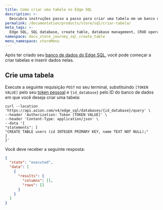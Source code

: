 ```yaml
---
title: Como criar uma tabela no Edge SQL
description: >-
  Descubra instruções passo a passo para criar uma tabela em um banco de dados Edge SQL para gerenciamento eficiente de dados.
permalink: /documentation/products/store/sql/criar-tabela/
meta_tags: >-
  Edge SQL, SQL database, create table, database management, CRUD operations, API integration, data storage, SQL tutorial, Edge SQL guide, database creation, SQL commands
namespace: docs_store_journey_sql_create_table
menu_namespace: storeMenu
---
```



Após ter criado seu [banco de dados do Edge SQL](/pt-br/documentacao/produtos/store/sql/criar-banco-de-dados//), você pode começar a criar tabelas e inserir dados nelas.

<LinkButton link="/pt-br/documentacao/produtos/store/edge-sql/" label="Saiba mais sobre o Edge SQL" severity="secondary" />

## Crie uma tabela

Execute a seguinte requisição `POST` no seu terminal, substituindo `[TOKEN VALUE]` pelo seu [token pessoal](/pt-br/documentacao/produtos/guias/personal-tokens/) e `{id_database}` pelo ID do banco de dados em que você deseja criar uma tabela:

```
curl --location 'https://api.azion.com/v4/edge_sql/databases/{id_database}/query' \
--header 'Authorization: Token [TOKEN VALUE]' \
--header 'Content-Type: application/json' \
--data '{
"statements": [
"CREATE TABLE users (id INTEGER PRIMARY KEY, name TEXT NOT NULL);"
]
}'
```

Você deve receber a seguinte resposta:

```json
{
  "state": "executed",
  "data": [
    {
      "results": {
        "columns": [],
        "rows": []
      }
    }
  ]
}
```
